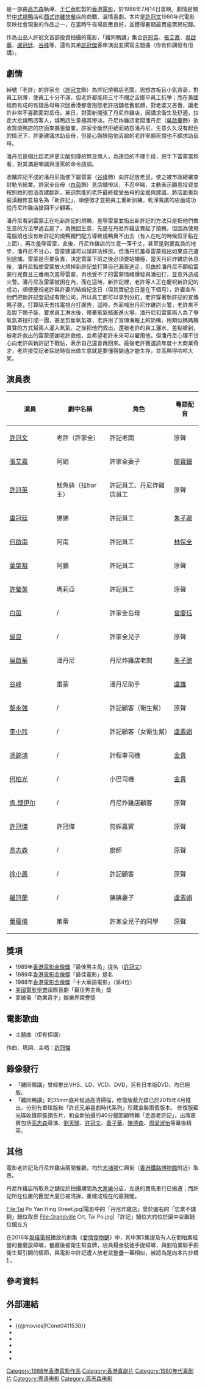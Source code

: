 {{Unreferenced |time=2011-01-29T15:09:14+00:00 }}
{{Infobox Film
| name = 雞同鴨講
| original_name = ''{{lang|en|Chicken and Duck Talk}}''
| image = Chicken and Duck Talk movie poster 1988.jpg
| caption = 
| director = [[高志森|高志森]]
| producer = [[于仁泰|于仁泰]]
| producer_2 = 何麗嫦
| writer = 高志森、[[許冠文|許冠文]]
| story = [[馬偉豪|馬偉豪]]<br>詹士紈（[[阮世生|阮世生]]）<br>[[劉天賜|劉天賜]]
| starring =[[許冠文|許冠文]]<br />[[許冠英|許冠英]]<br />[[張艾嘉|張艾嘉]]<br />[[盧冠廷|盧冠廷]]<br />[[吳啟華|吳啟華]]
| production_supervisor = 黎永強
| music = 袁卓凡
| maintheme = 〈你有你講佢有佢講〉／[[許冠傑|許冠傑]]
| cinematography = 溫文傑、林國華
| editing = 黃義順
| production_company = 許氏影業有限公司<br>{{lang|en|Topping Time Films Ltd.}}
| distributor = 新寶院線
| released = {{BHKG}}　{{film date|1988|7|14}}{{ROC}}　{{start date|1988|8|26}}<br>{{SWE}}　{{start date|1991|4|19}}<br>{{JPN}}　{{start date|1992|1|4}}
| runtime = 97分鐘
| country = {{英屬香港電影}}
| language = 粵語
| budget = 
| gross = HK $29,378,769
| amg_id = 1:226648
| imdb_id = tt0095396
}}
{{engname|《雞同鴨講》|''Chicken and Duck Talk''}}是一部由[[高志森|高志森]]執導、[[于仁泰|于仁泰]]監製的[[香港電影|香港電影]]，於1988年7月14日首映。劇情是關於[[中國菜|中式]][[燒鴨|燒鴨]]店和[[歐洲飲食|西式]][[炸雞|炸雞]][[快餐|快餐]]店的商戰、溫情喜劇。本片是[[許冠文|許冠文]]1980年代電影反映社會現象的作品之一，在當時午夜場反應良好，並獲得暑期最賣座票房紀錄。 

作為出品人許冠文首部投資拍攝的電影，「雞同鴨講」集合[[許冠英|許冠英]]、[[張艾嘉|張艾嘉]]、[[吳啟華|吳啟華]]、[[盧冠廷|盧冠廷]]、[[谷峰|谷峰]]等，還有其弟[[許冠傑|許冠傑]]客串演出並撰寫主題曲〈你有你講佢有佢講〉。

==劇情==
綽號「老許」的許家全（[[許冠文|許冠文]]飾）為許記燒鴨店老闆，思想古板且小氣吝嗇，對員工刻薄，使員工十分不滿，但老許都能用三寸不爛之舌擺平員工抗爭；而在美國經商有成的有錢岳母每次回香港都會抱怨老許店舖老舊骯髒，對老婆又吝嗇，讓老許非常不喜歡面對岳母。某日，對面新開張了丹尼炸雞店，因講求衛生及舒適，拉走大批燒鴨店客人，燒鴨店生意極其慘淡。丹尼炸雞店老闆潘丹尼（[[吳啟華|吳啟華]]飾）欲收買燒鴨店的店面來擴張營業，許家全斷然拒絕而結怨潘丹尼。生意久久沒有起色的情況下，許妻建議求助岳母，但是心胸狹隘怕丟臉的老許寧願死撐也不願求助岳母。

潘丹尼是個比起老許更尖酸刻薄的無良商人，為達目的不擇手段，把手下雷蒙當狗看，對其滿是嘲諷與漫罵的命令語調。

收購許記不成的潘丹尼指使下屬雷蒙（[[谷峰|谷峰]]飾）向許記放老鼠，使之被市政總署查封勒令結業。許家全岳母（[[白茵|白茵]]飾）見店舖慘狀，不忍卒睹，主動表示願意投資並按照她的想法改建翻新。窘迫無能的老許最終接受岳母的金援與建議，將店面重新裝潢翻修並易名為「新許記」，順便徵才並把員工重新訓練。乾淨寬廣的店面成功從丹尼炸雞店搶回不少顧客。

潘丹尼看到雷蒙正在吃新許記的燒鴨，羞辱雷蒙並指出新許記的方法只是把他們做生意的方法學過去罷了，為挽回生意，先是在丹尼炸雞店賣起了燒鴨，但因為使用電腦燒也沒有新許記的燒鴨獨門配方導致燒鴨賣不出去（有人在吃的時候假牙黏在上面），再次羞辱雷蒙，此後，丹尼炸雞店的生意一落千丈，甚至是到要裁員的地步，潘丹尼不甘心，雷蒙建議可以請非法移民，但潘丹尼羞辱雷蒙指出如果自己遭到逮捕，雷蒙是否要負責，決定雷蒙下班之後必須要站櫃檯，當天丹尼炸雞店休息後，潘丹尼指使雷蒙放火燒掉新許記並打算自己漏夜逃走，但由於潘丹尼不願給雷蒙行兇費且三番兩次羞辱雷蒙，再也受不了的雷蒙情緒爆發與潘扭打，並意外造成火警。潘丹尼及雷蒙被困在內，而在這時，新許記裡，老許等人正在慶祝新許記的成功，順便慶祝老許與許妻的結婚紀念日（但其實紀念日是在下個月），許妻宣布他們把新許記登記成有限公司，所以員工都可以拿到分紅，老許穿著新許記的宣傳鴨子裝，打算隔天去找電視台打廣告，這時，外面喊出丹尼炸雞店火警，老許來不及脫下鴨子裝，要求員工淋水後，帶著氧氣瓶衝進火場，潘丹尼和雷蒙兩人為了爭氧氣罩扭打成一團，甚至剪斷氧氣罩，老許用了宣傳海報上的奶嘴，用類似媽媽餵寶寶的方式幫兩人灌入氧氣，之後把他們救出，還被老許的員工灑水，差點嗆到，被老許救出的雷蒙感謝老許救他，並希望老許未來可以雇用他，但潘丹尼心理不甘心向老許與新許記下戰帖，表示自己還會再回來。最後老許獲選該年度十大商業奇才，老許接受記者採訪時指出做生意就是要懂得變通才能生存，並高興得哈哈大笑。

== 演員表 ==
{| class="wikitable" width="500"
!width="200"|演員||width="220"|劇中名稱||width="280"|角色||width="100"|粵語配音
|-
|[[許冠文|許冠文]]||老許（許家全）||許記老闆||原聲

|-
|[[張艾嘉|張艾嘉]]||阿娟||許家全妻子||[[龍寶鈿|龍寶鈿]]
|-
|[[許冠英|許冠英]]||魷魚絲（拉bar王）||許記員工、丹尼炸雞店員工||原聲
|-
|[[盧冠廷|盧冠廷]]||狒狒||許記員工||[[朱子聰|朱子聰]]
|-
|[[何啟南|何啟南]]||阿南||許記員工||[[林保全|林保全]]
|-
|[[葉榮祖|葉榮祖]]||阿鵬||許記員工||原聲
|-
|[[許瑩英|許瑩英]]||瑪莉亞||許記員工||原聲
|-
|[[白茵|白茵]]||/||許家全岳母||[[曾慶珏|曾慶珏]]
|-
|[[吳良_(香港)|吳良]]||/||許家全兒子||原聲
|-
|[[吳啟華|吳啟華]]||潘丹尼||丹尼炸雞店老闆||[[朱子聰|朱子聰]]
|-
|[[谷峰|谷峰]]||雷蒙||潘丹尼助手||[[盧雄|盧雄]]
|-
|[[黎永強|黎永強]]||/||許記顧客（衛生幫）||原聲
|-
|[[李小玲|李小玲]]||/||許記顧客（女衛生幫）||[[盧素娟|盧素娟]]
|-
|[[馮錦鴻|馮錦鴻]]||/||計程車司機||[[金貴|金貴]]
|-
|[[何柏光|何柏光]]||/||小巴司機|| [[金貴|金貴]]
|-
|[[肯.博伊尔|肯.博伊尔]]||/||丹尼炸雞店顧客||原聲
|-
|[[許冠傑|許冠傑]]||許冠傑||剪綵嘉賓||原聲
|-
|[[高志森|高志森]]||/||廚師||原聲
|-
|[[徐小鳳|徐小鳳]]||/||許記顧客||原聲
|-
|[[羅冠蘭|羅冠蘭]]||/||狒狒妻子||[[盧素娟|盧素娟]]
|-
|[[葉蘊儀|葉蘊儀]]||茱蒂||許家全兒子的同學||原聲
|}

==獎項==
*1989年[[香港電影金像獎|香港電影金像獎]]「最佳男主角」提名（[[許冠文|許冠文]]）
*1989年[[香港電影金像獎|香港電影金像獎]]「最佳電影」提名
*1988年[[香港電影金像獎|香港電影金像獎]]「十大華語電影」（第4位）
*[[美國電影學會|美國電影學會]]國際喜劇「最佳男主角」獎
*拿破崙「商業奇才」娛樂界榮譽獎

==電影歌曲==
*主題曲〈佢有佢講〉
作曲、填詞、主唱：[[許冠傑|許冠傑]]

==錄像發行==
*「雞同鴨講」曾經推出VHS、LD、VCD、DVD，另有日本版DVD，均已絕版。
*「雞同鴨講」的35mm底片經過高清掃描，修復版藍光碟已於2015年4月推出，分別有單碟版和「許氏兄弟喜劇時代系列」珍藏盒裝兩個版本。 修復版藍光碟收錄原裝預告片，和全新拍攝的40分鐘回顧特輯「走進老許記」，出席嘉賓包括[[高志森|高志森]]導演、[[劉天賜|劉天賜]]、[[許冠文|許冠文]]、[[黃子華|黃子華]]、[[陳德森|陳德森]]、[[周梁淑怡|周梁淑怡]]等幕後精英。

==其他==
電影老許記及丹尼炸雞店兩間餐廳，均於[[大埔墟|大埔墟]]仁興街（[[香港鐵路博物館|香港鐵路博物館]]附近）取景。

丹尼炸雞店所取景之舖位於拍攝期間為[[大家樂|大家樂]]分店，左邊的寶馬車行已搬遷；而許記所在位置的舊型大廈已被清拆，重建成現在的嘉賢閣。

<gallery>
File:Tai Po Yan Hing Street.jpg|電影中的「丹尼炸雞店」曾於圖右的「忠業不鏽鋼」鋪位取景
File:Grandville Crt, Tai Po.jpg|「許記」鋪位大約位於圖中空置鋪位偏左方
</gallery>

在2016年[[無綫電視|無綫電視]]播放的劇集《[[愛情食物鏈|愛情食物鏈]]》中，其中第5集提及有人在劉柏業經營的餐廳放蟑螂，餐廳後被衛生幫查牌，店員楊金枝徒手捉蟑螂，與劉柏業聯手把衛生幫引開的情節，與電影中許記遭人放老鼠整蠱一幕相似，被認為是向本片抄橋[http://nextplus.nextmedia.com/news/ent/20160117/335818] {{Wayback|url=http://nextplus.nextmedia.com/news/ent/20160117/335818 |date=20170402162132 }}。

== 參考資料 ==
{{reflist}}

==外部連結==
*{{hkmdb title|7052}}
*{{@movies|fCone0411530}}
*{{douban}}
*{{Mtime|15513}}
*{{Amg movie|226648}}
*{{rotten-tomatoes|gai-tung-aap-gong-chicken-and-duck-talk-chicken-and-fast-food}}
*{{imdb title|0095396}}

{{許冠文}}
{{許冠傑}}
{{張艾嘉}}
[[Category:1988年香港電影作品|Category:1988年香港電影作品]]
[[Category:香港喜劇片|Category:香港喜劇片]]
[[Category:1980年代喜剧片|Category:1980年代喜剧片]]
[[Category:粤语电影|Category:粤语电影]]
[[Category:高志森电影|Category:高志森电影]]